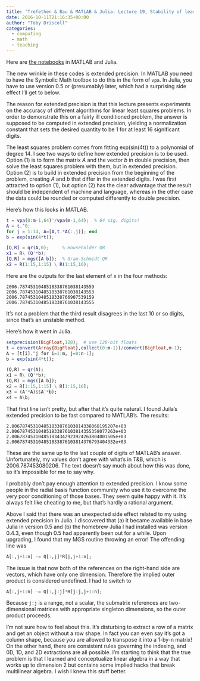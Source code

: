 ```yaml
---
title: 'Trefethen & Bau & MATLAB & Julia: Lecture 19, Stability of least squares'
date: 2016-10-11T21:16:35+00:00
author: "Toby Driscoll"
categories:
  - computing
  - math
  - teaching
---
```




Here are [the notebooks](https://gist.github.com/tobydriscoll/dfb794e2c6891944790e628f68058ba4) in MATLAB and Julia.



The new wrinkle in these codes is extended precision. In MATLAB you need to have the Symbolic Math toolbox to do this in the form of `vpa`. In Julia, you have to use version 0.5 or (presumably) later, which had a surprising side effect I'll get to below.



The reason for extended precision is that this lecture presents experiments on the accuracy of different algorithms for linear least squares problems. In order to demonstrate this on a fairly ill conditioned problem, the answer is supposed to be computed in extended precision, yielding a normalization constant that sets the desired quantity to be 1 for at least 16 significant digits.



The least squares problem comes from fitting exp(sin(4t)) to a polynomial of degree 14. I see two ways to define how extended precision is to be used. Option (1) is to form the matrix $A$ and the vector $b$ in double precision, then solve the least squares problem with them, but in extended precision. Option (2) is to build in extended precision from the beginning of the problem, creating $A$ and $b$ that differ in the extended digits. I was first attracted to option (1), but option (2) has the clear advantage that the result should be independent of machine and language, whereas in the other case the data could be rounded or computed differently to double precision.



Here's how this looks in MATLAB.
```matlab
t = vpa(0:m-1,64)'/vpa(m-1,64);  % 64 sig. digits!
A = t.^0;
for j = 1:14, A=[A,t.*A(:,j)]; end
b = exp(sin(4*t));

[Q,R] = qr(A,0);     % Householder QR
x1 = R\ (Q'*b);
[Q,R] = mgs([A b]);  % Gram-Schmidt QR
x2 = R(1:15,1:15) \ R(1:15,16);
```
Here are the outputs for the last element of x in the four methods:
```
2006.7874531048518338761038143559
2006.7874531048518338761038143553
2006.7874531048518338766907539159
2006.7874531048518338761038143555
```
It's not a problem that the third result disagrees in the last 10 or so digits, since that's an unstable method.

Here's how it went in Julia.
```julia
setprecision(BigFloat,128);  # use 128-bit floats
t = convert(Array{BigFloat},collect(0:m-1))/convert(BigFloat,m-1);
A = [t[i].^j for i=1:m, j=0:n-1];
b = exp(sin(4*t));

(Q,R) = qr(A);
x1 = R\ (Q'*b);
(Q,R) = mgs([A b]);
x2 = R[1:15,1:15] \ R[1:15,16];
x3 = (A'*A)$$A'*b);
x4 = A\b;
```
That first line isn't pretty, but after that it's quite natural. I found Juila's extended precision to be fast compared to MATLAB's. The results:
```
2.006787453104851833876103814338068195207e+03
2.006787453104851833876103814355358077263e+03
2.006787453104851834342923924263804001505e+03
2.006787453104851833876103814376793404332e+03
```
These are the same up to the last couple of digits of MATLAB's answer. Unfortunately, my values don't agree with what's in T&B, which is 2006.787453080206. The text doesn't say much about how this was done, so it's impossible for me to say why.

I probably don't pay enough attention to extended precision. I know some people in the radial basis function community who use it to overcome the very poor conditioning of those bases. They seem quite happy with it. It's always felt like cheating to me, but that's hardly a rational argument.

Above I said that there was an unexpected side effect related to my using extended precision in Julia. I discovered that (a) it became available in base Julia in version 0.5 and (b) the homebrew Julia I had installed was version 0.4.3, even though 0.5 had apparently been out for a while. Upon upgrading, I found that my MGS routine throwing an error! The offending line was
```julia
A[:,j+1:n] -= Q[:,j]*R[j,j+1:n];
```
The issue is that now both of the references on the right-hand side are vectors, which have only one dimension. Therefore the implied outer product is considered undefined. I had to switch to
```julia
A[:,j+1:n] -= Q[:,j:j]*R[j:j,j+1:n];
```
Because `j:j` is a range, not a scalar, the submatrix references are two-dimensional matrices with appropriate singleton dimensions, so the outer product proceeds.

I'm not sure how to feel about this. It's disturbing to extract a row of a matrix and get an object without a row shape. In fact you can even say it's got a column shape, because you are allowed to transpose it into a 1-by-n matrix! On the other hand, there are consistent rules governing the indexing, and 0D, 1D, and 2D extractions are all possible. I'm starting to think that the true problem is that I learned and conceptualize linear algebra in a way that works up to dimension 2 but contains some implied hacks that break multilinear algebra. I wish I knew this stuff better.